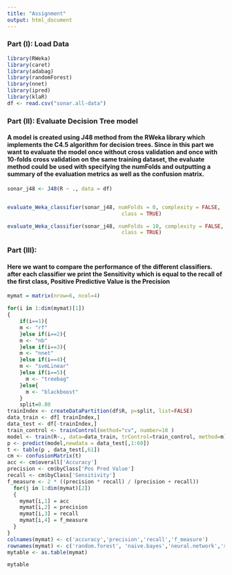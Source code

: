 ```yaml
---
title: "Assignment"
output: html_document
---
```


### Part (I): Load Data

```r
library(RWeka)
library(caret)
library(adabag)
library(randomForest)
library(nnet)
library(ipred)
library(klaR)
df <- read.csv("sonar.all-data")

```

### Part (II): Evaluate Decision Tree model
#### A model is created using J48 method from the RWeka library which implements the C4.5 algorithm for decision trees. Since in this part we want to evaluate the model once without cross validation and once with 10-folds cross validation on the same training dataset, the evaluate method could be used with specifying the numFolds and outputting a summary of the evaluation metrics as well as the confusion matrix.

```r
sonar_j48 <- J48(R ~ ., data = df)


evaluate_Weka_classifier(sonar_j48, numFolds = 0, complexity = FALSE, 
                                     class = TRUE)

evaluate_Weka_classifier(sonar_j48, numFolds = 10, complexity = FALSE, 
                                     class = TRUE)

```

### Part (III):
#### Here we want to compare the performance of the different classifiers. after each classifier we print the Sensitivity which is equal to the recall of the first class, Positive Predictive Value is the Precision

```r
mymat = matrix(nrow=6, ncol=4)

for(i in 1:dim(mymat)[1])  
{
	if(i==1){
	m <- "rf"
	}else if(i==2){
	m <- "nb"
	}else if(i==3){
	m <- "nnet"
	}else if(i==4){
	m <- "svmLinear"
	}else if(i==5){
	  m <- "treebag"
	}else{
	  m <- "blackboost"
	}
	split=0.80
trainIndex <- createDataPartition(df$R, p=split, list=FALSE)
data_train <- df[ trainIndex,]
data_test <- df[-trainIndex,]
train_control <- trainControl(method="cv", number=10 )
model <- train(R~., data=data_train, trControl=train_control, method=m)
p <- predict(model,newdata = data_test[,1:60])
t <- table(p , data_test[,61])
cm <- confusionMatrix(t)
acc <- cm$overall['Accuracy']
precision <- cm$byClass['Pos Pred Value'] 
recall <- cm$byClass['Sensitivity']
f_measure <- 2 * ((precision * recall) / (precision + recall))
  for(j in 1:dim(mymat)[2])
  {
    mymat[i,1] = acc
    mymat[i,2] = precision
    mymat[i,3] = recall
    mymat[i,4] = f_measure
  }
}
colnames(mymat) <- c('accuracy','precision','recall','f_measure')
rownames(mymat) <- c('random.forest', 'naive.bayes','neural.network','svm','treebag','blackboost')
mytable <- as.table(mymat)

```

```r
mytable
```